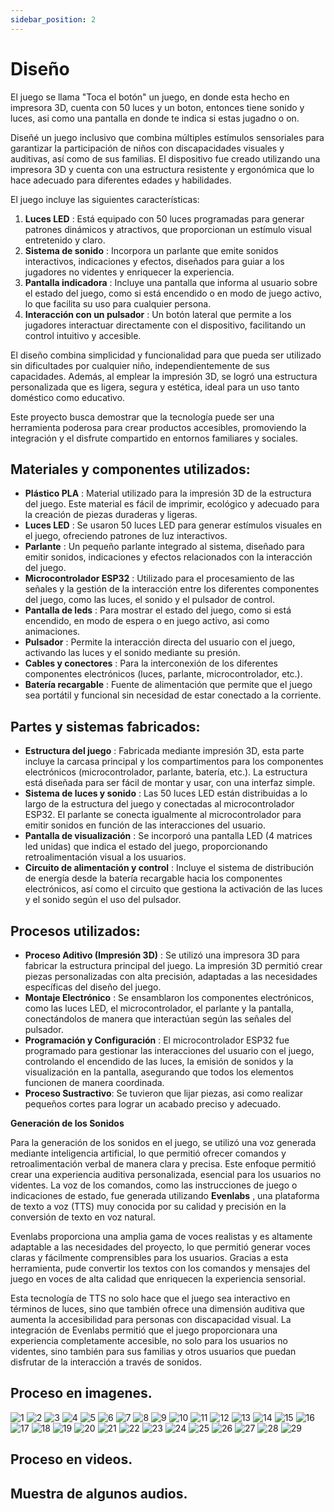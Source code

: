 ```yaml
---
sidebar_position: 2
---
```



# Diseño

El juego se llama "Toca el botón" un juego, en donde esta hecho en impresora 3D, cuenta con 50 luces y un boton, entonces tiene sonido y luces, asi como una pantalla en donde te indica si estas jugadno o on.

Diseñé un juego inclusivo que combina múltiples estímulos sensoriales para garantizar la participación de niños con discapacidades visuales y auditivas, así como de sus familias. El dispositivo fue creado utilizando una impresora 3D y cuenta con una estructura resistente y ergonómica que lo hace adecuado para diferentes edades y habilidades.

El juego incluye las siguientes características:

1. **Luces LED** : Está equipado con 50 luces programadas para generar patrones dinámicos y atractivos, que proporcionan un estímulo visual entretenido y claro.
2. **Sistema de sonido** : Incorpora un parlante que emite sonidos interactivos, indicaciones y efectos, diseñados para guiar a los jugadores no videntes y enriquecer la experiencia.
3. **Pantalla indicadora** : Incluye una pantalla que informa al usuario sobre el estado del juego, como si está encendido o en modo de juego activo, lo que facilita su uso para cualquier persona.
4. **Interacción con un pulsador** : Un botón lateral que permite a los jugadores interactuar directamente con el dispositivo, facilitando un control intuitivo y accesible.

El diseño combina simplicidad y funcionalidad para que pueda ser utilizado sin dificultades por cualquier niño, independientemente de sus capacidades. Además, al emplear la impresión 3D, se logró una estructura personalizada que es ligera, segura y estética, ideal para un uso tanto doméstico como educativo.

Este proyecto busca demostrar que la tecnología puede ser una herramienta poderosa para crear productos accesibles, promoviendo la integración y el disfrute compartido en entornos familiares y sociales.

## Materiales y componentes utilizados:

- **Plástico PLA** : Material utilizado para la impresión 3D de la estructura del juego. Este material es fácil de imprimir, ecológico y adecuado para la creación de piezas duraderas y ligeras.
- **Luces LED** : Se usaron 50 luces LED para generar estímulos visuales en el juego, ofreciendo patrones de luz interactivos.
- **Parlante** : Un pequeño parlante integrado al sistema, diseñado para emitir sonidos, indicaciones y efectos relacionados con la interacción del juego.
- **Microcontrolador ESP32** : Utilizado para el procesamiento de las señales y la gestión de la interacción entre los diferentes componentes del juego, como las luces, el sonido y el pulsador de control.
- **Pantalla de leds** : Para mostrar el estado del juego, como si está encendido, en modo de espera o en juego activo, asi como animaciones.
- **Pulsador** : Permite la interacción directa del usuario con el juego, activando las luces y el sonido mediante su presión.
- **Cables y conectores** : Para la interconexión de los diferentes componentes electrónicos (luces, parlante, microcontrolador, etc.).
- **Batería recargable** : Fuente de alimentación que permite que el juego sea portátil y funcional sin necesidad de estar conectado a la corriente.

## Partes y sistemas fabricados:

- **Estructura del juego** : Fabricada mediante impresión 3D, esta parte incluye la carcasa principal y los compartimentos para los componentes electrónicos (microcontrolador, parlante, batería, etc.). La estructura está diseñada para ser fácil de montar y usar, con una interfaz simple.
- **Sistema de luces y sonido** : Las 50 luces LED están distribuidas a lo largo de la estructura del juego y conectadas al microcontrolador ESP32. El parlante se conecta igualmente al microcontrolador para emitir sonidos en función de las interacciones del usuario.
- **Pantalla de visualización** : Se incorporó una pantalla LED (4 matrices led unidas) que indica el estado del juego, proporcionando retroalimentación visual a los usuarios.
- **Circuito de alimentación y control** : Incluye el sistema de distribución de energía desde la batería recargable hacia los componentes electrónicos, así como el circuito que gestiona la activación de las luces y el sonido según el uso del pulsador.

## Procesos utilizados:

- **Proceso Aditivo (Impresión 3D)** : Se utilizó una impresora 3D para fabricar la estructura principal del juego. La impresión 3D permitió crear piezas personalizadas con alta precisión, adaptadas a las necesidades específicas del diseño del juego.
- **Montaje Electrónico** : Se ensamblaron los componentes electrónicos, como las luces LED, el microcontrolador, el parlante y la pantalla, conectándolos de manera que interactúan según las señales del pulsador.
- **Programación y Configuración** : El microcontrolador ESP32 fue programado para gestionar las interacciones del usuario con el juego, controlando el encendido de las luces, la emisión de sonidos y la visualización en la pantalla, asegurando que todos los elementos funcionen de manera coordinada.
- **Proceso Sustractivo**: Se tuvieron que lijar piezas, asi como realizar pequeños cortes para lograr un acabado preciso y adecuado.

**Generación de los Sonidos**

Para la generación de los sonidos en el juego, se utilizó una voz generada mediante inteligencia artificial, lo que permitió ofrecer comandos y retroalimentación verbal de manera clara y precisa. Este enfoque permitió crear una experiencia auditiva personalizada, esencial para los usuarios no videntes. La voz de los comandos, como las instrucciones de juego o indicaciones de estado, fue generada utilizando **Evenlabs** , una plataforma de texto a voz (TTS) muy conocida por su calidad y precisión en la conversión de texto en voz natural.

Evenlabs proporciona una amplia gama de voces realistas y es altamente adaptable a las necesidades del proyecto, lo que permitió generar voces claras y fácilmente comprensibles para los usuarios. Gracias a esta herramienta, pude convertir los textos con los comandos y mensajes del juego en voces de alta calidad que enriquecen la experiencia sensorial.

Esta tecnología de TTS no solo hace que el juego sea interactivo en términos de luces, sino que también ofrece una dimensión auditiva que aumenta la accesibilidad para personas con discapacidad visual. La integración de Evenlabs permitió que el juego proporcionara una experiencia completamente accesible, no solo para los usuarios no videntes, sino también para sus familias y otros usuarios que puedan disfrutar de la interacción a través de sonidos.

## Proceso en imagenes.

![1](../../img/PROYECTO/1.jpeg)
![2](../../img/PROYECTO/2.jpeg)
![3](../../img/PROYECTO/3.jpeg)
![4](../../img/PROYECTO/4.jpeg)
![5](../../img/PROYECTO/5.jpeg)
![6](../../img/PROYECTO/6.jpeg)
![7](../../img/PROYECTO/7.jpeg)
![8](../../img/PROYECTO/8.jpeg)
![9](../../img/PROYECTO/9.jpeg)
![10](../../img/PROYECTO/10.jpeg)
![11](../../img/PROYECTO/11.jpeg)
![12](../../img/PROYECTO/12.jpeg)
![13](../../img/PROYECTO/13.png)
![14](../../img/PROYECTO/14.png)
![15](../../img/PROYECTO/15.png)
![16](../../img/PROYECTO/16.png)
![17](../../img/PROYECTO/17.png)
![18](../../img/PROYECTO/18.png)
![19](../../img/PROYECTO/19.png)
![20](../../img/PROYECTO/20.png)
![21](../../img/PROYECTO/21.jpeg)
![22](../../img/PROYECTO/22.jpeg)
![23](../../img/PROYECTO/23.jpeg)
![24](../../img/PROYECTO/24.jpeg)
![25](../../img/PROYECTO/25.jpeg)
![26](../../img/PROYECTO/26.jpeg)
![27](../../img/PROYECTO/27.jpeg)
![28](../../img/PROYECTO/28.jpeg)
![29](../../img/PROYECTO/29.jpeg)

## Proceso en videos.

<ReactPlayer playing controls url="/EDFI/video/PROYECTO/video1.mp4" />
<ReactPlayer playing controls url="/EDFI/video/PROYECTO/video2.mp4" />
<ReactPlayer playing controls url="/EDFI/video/PROYECTO/video3.mp4" />
<ReactPlayer playing controls url="/EDFI/video/PROYECTO/f1.mp4" />

## Muestra de algunos audios.

<ReactPlayer controls url="/EDFI/video/PROYECTO/Bienvenidos.mp3" />
<ReactPlayer controls url="/EDFI/video/PROYECTO/ganaste.mp3" />
<ReactPlayer controls url="/EDFI/video/PROYECTO/perdiste.mp3" />
